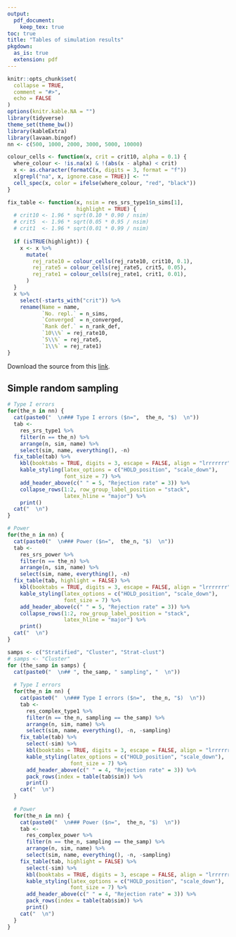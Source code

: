 ```yaml
---
output: 
  pdf_document:
    keep_tex: true
toc: true
title: "Tables of simulation results"
pkgdown:
  as_is: true
  extension: pdf
---
```


```r
knitr::opts_chunk$set(
  collapse = TRUE,
  comment = "#>",
  echo = FALSE
)
options(knitr.kable.NA = "")
library(tidyverse)
theme_set(theme_bw())
library(kableExtra)
library(lavaan.bingof)
nn <- c(500, 1000, 2000, 3000, 5000, 10000)

colour_cells <- function(x, crit = crit10, alpha = 0.1) {
  where_colour <- !is.na(x) & !(abs(x - alpha) < crit)
  x <- as.character(formatC(x, digits = 3, format = "f"))
  x[grepl("na", x, ignore.case = TRUE)] <- ""
  cell_spec(x, color = ifelse(where_colour, "red", "black"))
}

fix_table <- function(x, nsim = res_srs_type1$n_sims[1],
                      highlight = TRUE) {
  # crit10 <- 1.96 * sqrt(0.10 * 0.90 / nsim)
  # crit5  <- 1.96 * sqrt(0.05 * 0.95 / nsim)
  # crit1  <- 1.96 * sqrt(0.01 * 0.99 / nsim)
  
  if (isTRUE(highlight)) {
    x <- x %>%
      mutate(
        rej_rate10 = colour_cells(rej_rate10, crit10, 0.1),
        rej_rate5 = colour_cells(rej_rate5, crit5, 0.05),
        rej_rate1 = colour_cells(rej_rate1, crit1, 0.01),
      )
  } 
  x %>%
    select(-starts_with("crit")) %>%
    rename(Name = name,
           `No. repl.` = n_sims,
           `Converged` = n_converged,
           `Rank def.` = n_rank_def,
           `10\\%` = rej_rate10,
           `5\\%` = rej_rate5,
           `1\\%` = rej_rate1)
}
```

Download the \LaTeX source from this [link](https://raw.githubusercontent.com/haziqj/lavaan.bingof/gh-pages/articles/sim_tables.tex).

## Simple random sampling

```r
# Type I errors
for(the_n in nn) {
  cat(paste0("  \n### Type I errors ($n=",  the_n, "$)  \n"))
  tab <-
    res_srs_type1 %>% 
    filter(n == the_n) %>%
    arrange(n, sim, name) %>%
    select(sim, name, everything(), -n)
  fix_table(tab) %>%
    kbl(booktabs = TRUE, digits = 3, escape = FALSE, align = "lrrrrrrr") %>%
    kable_styling(latex_options = c("HOLD_position", "scale_down"),
                  font_size = 7) %>%
    add_header_above(c(" " = 5, "Rejection rate" = 3)) %>%
    collapse_rows(1:2, row_group_label_position = "stack", 
                  latex_hline = "major") %>%
    print()
  cat("  \n")
}

# Power 
for(the_n in nn) {
  cat(paste0("  \n### Power ($n=",  the_n, "$)  \n"))
  tab <-
    res_srs_power %>% 
    filter(n == the_n) %>%
    arrange(n, sim, name) %>%
    select(sim, name, everything(), -n)
  fix_table(tab, highlight = FALSE) %>%
    kbl(booktabs = TRUE, digits = 3, escape = FALSE, align = "lrrrrrrr") %>%
    kable_styling(latex_options = c("HOLD_position", "scale_down"),
                  font_size = 7) %>%
    add_header_above(c(" " = 5, "Rejection rate" = 3)) %>%
    collapse_rows(1:2, row_group_label_position = "stack", 
                  latex_hline = "major") %>%
    print()
  cat("  \n")
}
```

<!--Complex sampling results-->

```r
samps <- c("Stratified", "Cluster", "Strat-clust")
# samps <- "Cluster"
for (the_samp in samps) {
  cat(paste0("  \n## ", the_samp, " sampling", "  \n"))
  
  # Type I errors
  for(the_n in nn) {
    cat(paste0("  \n### Type I errors ($n=",  the_n, "$)  \n"))
    tab <- 
      res_complex_type1 %>% 
      filter(n == the_n, sampling == the_samp) %>%
      arrange(n, sim, name) %>%
      select(sim, name, everything(), -n, -sampling)
    fix_table(tab) %>%
      select(-sim) %>%
      kbl(booktabs = TRUE, digits = 3, escape = FALSE, align = "lrrrrrr") %>%
      kable_styling(latex_options = c("HOLD_position", "scale_down"),
                    font_size = 7) %>%
      add_header_above(c(" " = 4, "Rejection rate" = 3)) %>%
      pack_rows(index = table(tab$sim)) %>%
      print()
    cat("  \n")
  }
  
  # Power 
  for(the_n in nn) {
    cat(paste0("  \n### Power ($n=",  the_n, "$)  \n"))
    tab <- 
      res_complex_power %>% 
      filter(n == the_n, sampling == the_samp) %>%
      arrange(n, sim, name) %>%
      select(sim, name, everything(), -n, -sampling)
    fix_table(tab, highlight = FALSE) %>%
      select(-sim) %>%
      kbl(booktabs = TRUE, digits = 3, escape = FALSE, align = "lrrrrrr") %>%
      kable_styling(latex_options = c("HOLD_position", "scale_down"),
                    font_size = 7) %>%
      add_header_above(c(" " = 4, "Rejection rate" = 3)) %>%
      pack_rows(index = table(tab$sim)) %>%
      print()
    cat("  \n")
  }
}
```
